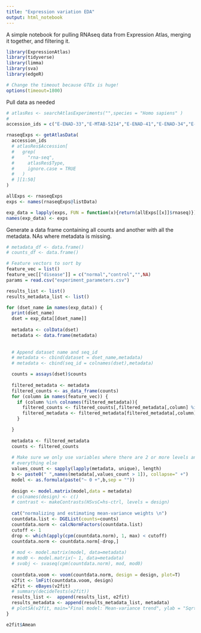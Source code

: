 ```yaml
---
title: "Expression variation EDA"
output: html_notebook
---
```


A simple notebook for pulling RNAseq data from Expression Atlas, merging it together, and filtering it. 

```r
library(ExpressionAtlas)
library(tidyverse)
library(limma)
library(sva)
library(edgeR)

# Change the timeout because GTEx is huge!
options(timeout=1800)
```

Pull data as needed

```r
# atlasRes <- searchAtlasExperiments("",species = "Homo sapiens" )
#
accession_ids = c("E-ENAD-33","E-MTAB-5214","E-ENAD-41","E-ENAD-34","E-GEUV-1")

rnaseqExps <- getAtlasData( 
  accession_ids
  # atlasRes$Accession[
  #   grep(
  #     "rna-seq",
  #     atlasRes$Type,
  #     ignore.case = TRUE
  #   )
  # ][1:50]
)

allExps <- rnaseqExps
exps <- names(rnaseqExps@listData)

exp_data = lapply(exps, FUN = function(x){return(allExps[[x]]$rnaseq)})
names(exp_data) <- exps
```

Generate a data frame containing all counts and another with all the metadata. NAs where metadata is missing.

```r
# metadata_df <- data.frame()
# counts_df <- data.frame()

# Feature vectors to sort by
feature_vec = list()
feature_vec[["disease"]] = c("normal","control","",NA)
params = read.csv("experiment_parameters.csv")

results_list <- list()
results_metadata_list <- list()

for (dset_name in names(exp_data)) {
  print(dset_name)
  dset = exp_data[[dset_name]]
  
  metadata <- colData(dset)
  metadata <- data.frame(metadata)
  
  
  # Append dataset name and seq_id
  # metadata <- cbind(dataset = dset_name,metadata)
  # metadata <- cbind(seq_id = colnames(dset),metadata)

  counts = assays(dset)$counts
  
  filtered_metadata <- metadata
  filtered_counts <- as_data_frame(counts)
  for (column in names(feature_vec)) {
    if (column %in% colnames(filtered_metadata)){
      filtered_counts <- filtered_counts[,filtered_metadata[,column] %in% feature_vec[[column]]]
      filtered_metadata <- filtered_metadata[filtered_metadata[,column] %in% feature_vec[[column]],]
    }

  }
  
  metadata <- filtered_metadata
  counts <- filtered_counts
  
  # Make sure we only use variables where there are 2 or more levels and build design matrix to incude
  # everything else
  values_count <- sapply(lapply(metadata, unique), length) 
  b <- paste0(" ",names(metadata[,values_count > 1]), collapse=" +")
  model <- as.formula(paste("~ 0 +",b,sep = ""))
  
  design <- model.matrix(model,data = metadata)
  # colnames(design) <- c()
  # contrast <- makeContrasts(HSvsC=hs-ctrl, levels = design)
  
  cat("normalizing and estimating mean-variance weights \n")
  countdata.list <- DGEList(counts=counts)
  countdata.norm <- calcNormFactors(countdata.list)
  cutoff <- 1
  drop <- which(apply(cpm(countdata.norm), 1, max) < cutoff)
  countdata.norm <- countdata.norm[-drop,] 
  
  # mod <- model.matrix(model, data=metadata)
  # mod0 <- model.matrix(~ 1, data=metadata)
  # svobj <- svaseq(cpm(countdata.norm), mod, mod0) 
  
  countdata.voom <- voom(countdata.norm, design = design, plot=T)
  v2fit <- lmFit(countdata.voom, design)
  e2fit <- eBayes(v2fit)
  # summary(decideTests(e2fit))
  results_list <-  append(results_list, e2fit)
  results_metadata <- append(results_metadata_list, metadata)
  # plotSA(v2fit, main="Final model: Mean-variance trend", ylab = "Sqrt( standard deviation )")
}

```


```r
e2fit$Amean
```
